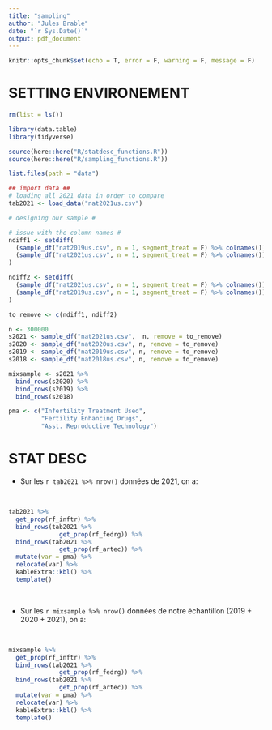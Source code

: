 ```yaml
---
title: "sampling"
author: "Jules Brable"
date: "`r Sys.Date()`"
output: pdf_document
---
```


```r
knitr::opts_chunk$set(echo = T, error = F, warning = F, message = F) 
```

# SETTING ENVIRONEMENT

```r
rm(list = ls())

library(data.table)
library(tidyverse)

source(here::here("R/statdesc_functions.R"))
source(here::here("R/sampling_functions.R"))

list.files(path = "data")

## import data ##
# loading all 2021 data in order to compare
tab2021 <- load_data("nat2021us.csv")

# designing our sample #

# issue with the column names #
ndiff1 <- setdiff(
  (sample_df("nat2019us.csv", n = 1, segment_treat = F) %>% colnames()),
  (sample_df("nat2021us.csv", n = 1, segment_treat = F) %>% colnames())
)

ndiff2 <- setdiff(
  (sample_df("nat2021us.csv", n = 1, segment_treat = F) %>% colnames()),
  (sample_df("nat2019us.csv", n = 1, segment_treat = F) %>% colnames())
)

to_remove <- c(ndiff1, ndiff2)

n <- 300000
s2021 <- sample_df("nat2021us.csv",  n, remove = to_remove)
s2020 <- sample_df("nat2020us.csv", n, remove = to_remove)
s2019 <- sample_df("nat2019us.csv", n, remove = to_remove)
s2018 <- sample_df("nat2018us.csv", n, remove = to_remove)

mixsample <- s2021 %>% 
  bind_rows(s2020) %>% 
  bind_rows(s2019) %>% 
  bind_rows(s2018)

pma <- c("Infertility Treatment Used",
         "Fertility Enhancing Drugs",
         "Asst. Reproductive Technology")
```

# STAT DESC

- Sur les `r tab2021 %>% nrow()` données de 2021, on a:

<br>

```r
tab2021 %>% 
  get_prop(rf_inftr) %>% 
  bind_rows(tab2021 %>% 
              get_prop(rf_fedrg)) %>% 
  bind_rows(tab2021 %>% 
              get_prop(rf_artec)) %>% 
  mutate(var = pma) %>%
  relocate(var) %>% 
  kableExtra::kbl() %>% 
  template()
```

<br>

- Sur les `r mixsample %>% nrow()` données de notre échantillon (2019 + 2020 + 2021), on a:

 <br>

```r
mixsample %>% 
  get_prop(rf_inftr) %>% 
  bind_rows(tab2021 %>% 
              get_prop(rf_fedrg)) %>% 
  bind_rows(tab2021 %>% 
              get_prop(rf_artec)) %>% 
  mutate(var = pma) %>%
  relocate(var) %>% 
  kableExtra::kbl() %>% 
  template()
```








